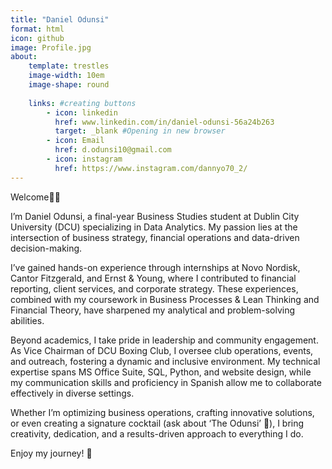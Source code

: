 ```yaml
---
title: "Daniel Odunsi"
format: html
icon: github
image: Profile.jpg
about:
    template: trestles
    image-width: 10em
    image-shape: round
    
    links: #creating buttons
        - icon: linkedin
          href: www.linkedin.com/in/daniel-odunsi-56a24b263
          target: _blank #Opening in new browser
        - icon: Email
          href: d.odunsi10@gmail.com
        - icon: instagram
          href: https://www.instagram.com/dannyo70_2/
---
```


Welcome👋🏾

I’m Daniel Odunsi, a final-year Business Studies student at Dublin City University (DCU) specializing in Data Analytics. My passion lies at the intersection of business strategy, financial operations and data-driven decision-making.

I’ve gained hands-on experience through internships at Novo Nordisk, Cantor Fitzgerald, and Ernst & Young, where I contributed to financial reporting, client services, and corporate strategy. These experiences, combined with my coursework in Business Processes & Lean Thinking and Financial Theory, have sharpened my analytical and problem-solving abilities.

Beyond academics, I take pride in leadership and community engagement. As Vice Chairman of DCU Boxing Club, I oversee club operations, events, and outreach, fostering a dynamic and inclusive environment. My technical expertise spans MS Office Suite, SQL, Python, and website design, while my communication skills and proficiency in Spanish allow me to collaborate effectively in diverse settings.

Whether I’m optimizing business operations, crafting innovative solutions, or even creating a signature cocktail (ask about 'The Odunsi' 🍹), I bring creativity, dedication, and a results-driven approach to everything I do.

Enjoy my journey! 🚀

